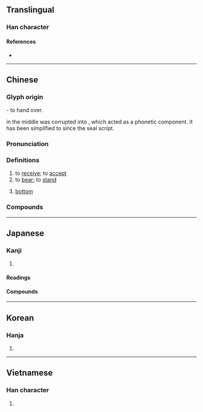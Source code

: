 {{character info/new}}
==Translingual==

===Han character===
{{Han char|rn=29|rad=又|as=06|sn=8|four=20407|canj=BBE|ids=⿳爫冖又}}

====References====
* {{Han ref|kx=0166.050|dkj=03159|dj=0377.030|hdz=10396.020|uh=53D7|ud=21463|bh=A8FC|bd=43260}}

----

==Chinese==
{{zh-forms}}

===Glyph origin===
{{Han etym}}
{{Han compound|爪|凡|又|t1=hand|t2=plate|t3=hand|ls=ic}} - to hand over.

{{lang|zh|凡}} in the middle was corrupted into {{och-l|舟}}, which acted as a phonetic component. It has been simplified to {{zh-l|*冖}} since the seal script.

===Pronunciation===
{{zh-pron
|m=shòu
|c=sau6
|h=pfs=su
|mn=qz:siǔ/tw,xm,zz:siū
|mc=y
|oc=y
|cat=v
}}

===Definitions===
{{zh-hanzi}}

# to [[receive]]; to [[accept]]
# to [[bear]]; to [[stand]]
# {{lb|zh|slang}} [[bottom]] {{gloss|gay slang}}

===Compounds===
{{zh-der|受害者|受憋|受病|受不了|受不起|受不住|受潮|受寵|受寵若驚|受挫|受到|受得了|受敵|受凍|受罰|受粉|受風|受過|受害|受寒|受旱|受賄|受獎|受教|受戒|受驚|受精|受窘|受看|受累|受冷|受禮|受理|受領|受涼|受命|受難|受盤|受騙|受聘|受氣|受氣包|受氣包兒|受窮|受屈|受權|受熱|受辱|受傷|受賞|受審|受事|受署|受胎|受聽|受託|受洗|受降|受刑|受訓|受業|受益|受用|受孕|受災|受阻|受罪|受之有愧|受制|受款人|不好受|備受矚目|受話器|受刑人|受誅|忍受|大請大受|不受|倍受矚目|受精卵|受難節|受益無窮|備受好評|受爵|四面受敵|受虐|吃受|受冷落|人工受孕|受創|備受威脅|受人矚目|受鉗鎚|受禪|受播者|好受|受俘|代人受過|受難曲|受惠|不受用|幽囚受辱|容受|受賕枉法|力辭不受|受生|感同身受|感受|不受抬舉|急脈緩受|受封|享受|受委屈|受邀|忍饑受餓|忍饑受渴|受困|人工受精|受田|受降城|引頸受死|引頸受戮|受僱|受暑|受性|受悶氣|低頭受縛|不受籠絡|小受大走|受冤|備受禮遇|受閱|受苦|受不得|受癟|受訪|全受全歸|受僱人|受終|大為受用|大受|不受聽|受文者|廣受好評|受器|兒童受虐|受縛|受限|受茶|受知|受益費|受益憑證|受益人|受損|受怕擔憂|受命推事|受代|受人之託|受賂|八面受敵|八方受敵|夠受|乾生受|不受理|無功受祿|擎受|授受|擔飢受凍|擔孤受寡|應籙受圖|擔驚受怕|應圖受籙|持齋受戒|禁受|沒福消受|挨打受罵|承受|摩頂受戒|活受罪|私相授受|收受|應天受命|擔驚受恐|白受|接受|摩頂受記|生受|甘受|概括承受|熬枯受淡|無福消受|拜受|消受|末學膚受|折受|稟受|挨餓受凍|腹背受敵|首尾受敵|請受|虛己受人|謙受益|領受|膺受|逆來順受|自找罪受|自花受精|聽受|臨危受命|辭多受少|請功受賞|身受|遭受|體內受精|飽受|難受|難以忍受|體外受精|耽驚受怕|計功受賞|難以消受|見危受命|膚受|表裡受敵|蒙受|計功受爵|自作自受}}

{{zh-cat|Elementary}}

----

==Japanese==

===Kanji===
{{ja-kanji|grade=3|rs=又06}}

# {{defn|lang=ja|sort=又06}}

====Readings====
{{ja-readings
|goon=ず
|kanon=しゅう
|kanyoon=じゅ
|kun=う-かる, う-ける, う-け
}}

====Compounds====
{{der5|lang=ja
|{{ja-r|受戒|じゅかい}}
|{{ja-r|受刑|じゅけい}}
|{{ja-r|受験|じゅけん}}
|{{ja-r|受講|じゅこう}}
|{{ja-r|受%賞|じゅ%しょう}}
|{{ja-r|受諾|じゅだく}}
|{{ja-r|受動|じゅどう}}
|{{ja-r|受動態|じゅどうたい}}
|{{ja-r|受難|じゅなん}}
|{{ja-r|受%理|じゅ%り}}
|{{ja-r|受%領|じゅ%りょう}}
|{{ja-r|受%身%形|うけ%み%けい}}
}}

----

==Korean==

===Hanja===
{{ko-hanja|hangeul=수|rv=su|mr=su}}

# {{defn|lang=ko|sort=又06}}

----

==Vietnamese==

===Han character===
{{vi-hantu|[[thụ]], [[thọ]]|rs=又06}}

# {{defn|lang=vi|sort=又06}}